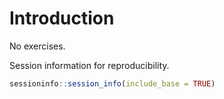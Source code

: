 # Introduction

No exercises.

Session information for reproducibility.

```r
sessioninfo::session_info(include_base = TRUE)
```

